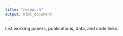```yaml
---
title: "research"
output: html_document
---
```

List working papers, publications, data, and code links.